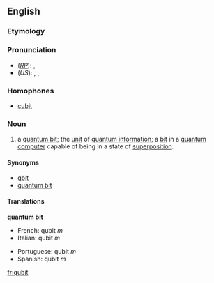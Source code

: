 ==English==

===Etymology===
{{blend|quantum|bit}}

===Pronunciation===
*(''[[RP]]''): {{IPA|/ˈkjuːbɪt/}}, {{SAMPA|/"kju:bIt/}}
*(''US''): {{AHD|kyo͞o'bĭt}}, {{IPA|/ˈkjubɪt/}}, {{SAMPA|/"kjubIt/}}

===Homophones===
*[[cubit]]

===Noun===
{{en-noun}}
{{wikipedia}}

#{{computing}} a [[quantum bit]]; the [[unit]] of [[quantum information]]; a [[bit]] in a [[quantum computer]] capable of being in a state of [[superposition]].

====Synonyms====
*[[qbit]]
*[[quantum bit]]

====Translations====
'''quantum bit'''
{{top}}
*French: qubit ''m''
*Italian: qubit ''m''
{{mid}}
*Portuguese: qubit ''m''
*Spanish: qubit ''m''
{{bottom}}

[[fr:qubit]]